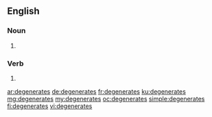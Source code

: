 ==English==

===Noun===
{{head|en|noun plural form}}

# {{plural of|degenerate|lang=en}}

===Verb===
{{head|en|verb form}}

# {{en-third-person singular of|degenerate}}

[[ar:degenerates]]
[[de:degenerates]]
[[fr:degenerates]]
[[ku:degenerates]]
[[mg:degenerates]]
[[my:degenerates]]
[[oc:degenerates]]
[[simple:degenerates]]
[[fi:degenerates]]
[[vi:degenerates]]